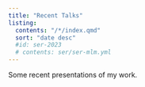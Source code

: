 ```yaml
---
title: "Recent Talks"
listing:
  contents: "/*/index.qmd"
  sort: "date desc"
  #id: ser-2023
  # contents: ser/ser-mlm.yml
---
```

Some recent presentations of my work. 
